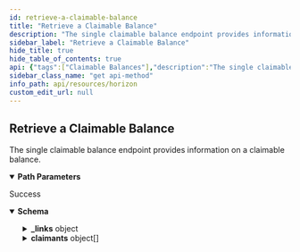 ```yaml
---
id: retrieve-a-claimable-balance
title: "Retrieve a Claimable Balance"
description: "The single claimable balance endpoint provides information on a claimable balance."
sidebar_label: "Retrieve a Claimable Balance"
hide_title: true
hide_table_of_contents: true
api: {"tags":["Claimable Balances"],"description":"The single claimable balance endpoint provides information on a claimable balance.","operationId":"RetrieveAClaimableBalance","parameters":[{"name":"claimable_balance_id","in":"path","required":true,"description":"A unique identifier for this claimable balance.","schema":{"type":"string"}}],"responses":{"200":{"description":"Success","content":{"application/json":{"schema":{"type":"object","properties":{"_links":{"type":"object","properties":{"self":{"type":"object","properties":{"href":{"type":"string","format":"link"},"templated":{"type":"boolean"}},"required":["href"]},"operations":{"type":"object","properties":{"href":{"type":"string","format":"link"},"templated":{"type":"boolean"}},"required":["href"]},"transactions":{"type":"object","properties":{"href":{"type":"string","format":"link"},"templated":{"type":"boolean"}},"required":["href"]}},"required":["self","operations","transactions"]},"id":{"type":"string"},"asset":{"type":"string"},"amount":{"type":"string"},"sponsor":{"type":"string"},"last_modified_ledger":{"type":"string"},"last_modified_time":{"type":"string"},"claimants":{"type":"array","items":{"type":"object","properties":{"destination":{"type":"string","pattern":"G[A-Z0-9]{55}"},"predicate":{"type":"object","properties":{"and":{"type":"array","items":{"type":"object","properties":{"or":{"type":"array","items":{"type":"object","properties":{"relBefore":{"type":"string"},"absBefore":{"type":"string"},"absBeforeEpoch":{"type":"string"}}}},"not":{"type":"object","properties":{"unconditional":{"type":"boolean"},"relBefore":{"type":"string"},"absBefore":{"type":"string"},"absBeforeEpoch":{"type":"string"}}}}}}}}}}},"flags":{"type":"integer"},"paging_token":{"type":"string"}},"required":["id","paging_token","asset","amount","last_modified_ledger","last_modified_time"]},"examples":{"RetrieveAClaimableBalance":{"value":{"_links":{"self":{"href":"https://horizon.stellar.org/claimable_balances/000000000102030000000000000000000000000000000000000000000000000000000000"},"operations":{"href":"https://horizon.stellar.org/claimable_balances/000000000102030000000000000000000000000000000000000000000000000000000000/operations{?cursor,limit,order}","templated":true},"transactions":{"href":"https://horizon.stellar.org/claimable_balances/000000000102030000000000000000000000000000000000000000000000000000000000/transactions{?cursor,limit,order}","templated":true}},"id":"000000000102030000000000000000000000000000000000000000000000000000000000","paging_token":"000000000102030000000000000000000000000000000000000000000000000000000000","asset":"native","amount":"10.0000000","claimants":[{"destination":"GC3C4AKRBQLHOJ45U4XG35ESVWRDECWO5XLDGYADO6DPR3L7KIDVUMML","predicate":{"and":[{"or":[{"relBefore":"12"},{"absBefore":"2020-08-26T11:15:39Z","absBeforeEpoch":"1598440539"}]},{"not":{"unconditional":true}}]}}],"last_modified_ledger":28411995,"last_modified_time":"2020-02-26T19:29:16Z"}}}}}}},"method":"get","path":"/claimable_balances/{claimable_balance_id}","servers":[{"url":"https://horizon.stellar.org","description":"The main network"},{"url":"https://horizon-testnet.stellar.org","description":"The test network"}],"info":{"title":"Horizon","version":"0.0.1"},"postman":{"name":"Retrieve a Claimable Balance","description":{"content":"The single claimable balance endpoint provides information on a claimable balance.","type":"text/plain"},"url":{"path":["claimable_balances",":claimable_balance_id"],"host":["{{baseUrl}}"],"query":[],"variable":[{"disabled":false,"description":{"content":"(Required) A unique identifier for this claimable balance.","type":"text/plain"},"type":"any","value":"","key":"claimable_balance_id"}]},"header":[{"key":"Accept","value":"application/json"}],"method":"GET"}}
sidebar_class_name: "get api-method"
info_path: api/resources/horizon
custom_edit_url: null
---
```



## Retrieve a Claimable Balance



The single claimable balance endpoint provides information on a claimable balance.

<details style={{"marginBottom":"1rem"}} data-collapsed={false} open={true}><summary style={{}}><strong>Path Parameters</strong></summary><div><ul><ParamsItem className={"paramsItem"} param={{"name":"claimable_balance_id","in":"path","required":true,"description":"A unique identifier for this claimable balance.","schema":{"type":"string"}}}></ParamsItem></ul></div></details><div><ApiTabs><TabItem label={"200"} value={"200"}><div>

Success

</div><div><MimeTabs schemaType={"response"}><TabItem label={"application/json"} value={"application/json"}><SchemaTabs><TabItem label={"Schema"} value={"Schema"}><details style={{}} data-collapsed={false} open={true}><summary style={{"textAlign":"left"}}><strong>Schema</strong></summary><div style={{"textAlign":"left","marginLeft":"1rem"}}></div><ul style={{"marginLeft":"1rem"}}><SchemaItem collapsible={true} className={"schemaItem"}><details style={{}}><summary style={{}}><strong>_links</strong><span style={{"opacity":"0.6"}}> object</span></summary><div style={{"marginLeft":"1rem"}}><SchemaItem collapsible={true} className={"schemaItem"}><details style={{}}><summary style={{}}><strong>self</strong><span style={{"opacity":"0.6"}}> object</span></summary><div style={{"marginLeft":"1rem"}}><SchemaItem collapsible={false} name={"href"} required={false} deprecated={undefined} schemaDescription={undefined} schemaName={"link"} qualifierMessage={undefined} defaultValue={undefined}></SchemaItem><SchemaItem collapsible={false} name={"templated"} required={false} deprecated={undefined} schemaDescription={undefined} schemaName={"boolean"} qualifierMessage={undefined} defaultValue={undefined}></SchemaItem></div></details></SchemaItem><SchemaItem collapsible={true} className={"schemaItem"}><details style={{}}><summary style={{}}><strong>operations</strong><span style={{"opacity":"0.6"}}> object</span></summary><div style={{"marginLeft":"1rem"}}><SchemaItem collapsible={false} name={"href"} required={false} deprecated={undefined} schemaDescription={undefined} schemaName={"link"} qualifierMessage={undefined} defaultValue={undefined}></SchemaItem><SchemaItem collapsible={false} name={"templated"} required={false} deprecated={undefined} schemaDescription={undefined} schemaName={"boolean"} qualifierMessage={undefined} defaultValue={undefined}></SchemaItem></div></details></SchemaItem><SchemaItem collapsible={true} className={"schemaItem"}><details style={{}}><summary style={{}}><strong>transactions</strong><span style={{"opacity":"0.6"}}> object</span></summary><div style={{"marginLeft":"1rem"}}><SchemaItem collapsible={false} name={"href"} required={false} deprecated={undefined} schemaDescription={undefined} schemaName={"link"} qualifierMessage={undefined} defaultValue={undefined}></SchemaItem><SchemaItem collapsible={false} name={"templated"} required={false} deprecated={undefined} schemaDescription={undefined} schemaName={"boolean"} qualifierMessage={undefined} defaultValue={undefined}></SchemaItem></div></details></SchemaItem></div></details></SchemaItem><SchemaItem collapsible={false} name={"id"} required={false} deprecated={undefined} schemaDescription={undefined} schemaName={"string"} qualifierMessage={undefined} defaultValue={undefined}></SchemaItem><SchemaItem collapsible={false} name={"asset"} required={false} deprecated={undefined} schemaDescription={undefined} schemaName={"string"} qualifierMessage={undefined} defaultValue={undefined}></SchemaItem><SchemaItem collapsible={false} name={"amount"} required={false} deprecated={undefined} schemaDescription={undefined} schemaName={"string"} qualifierMessage={undefined} defaultValue={undefined}></SchemaItem><SchemaItem collapsible={false} name={"sponsor"} required={false} deprecated={undefined} schemaDescription={undefined} schemaName={"string"} qualifierMessage={undefined} defaultValue={undefined}></SchemaItem><SchemaItem collapsible={false} name={"last_modified_ledger"} required={false} deprecated={undefined} schemaDescription={undefined} schemaName={"string"} qualifierMessage={undefined} defaultValue={undefined}></SchemaItem><SchemaItem collapsible={false} name={"last_modified_time"} required={false} deprecated={undefined} schemaDescription={undefined} schemaName={"string"} qualifierMessage={undefined} defaultValue={undefined}></SchemaItem><SchemaItem collapsible={true} className={"schemaItem"}><details style={{}}><summary style={{}}><strong>claimants</strong><span style={{"opacity":"0.6"}}> object[]</span></summary><div style={{"marginLeft":"1rem"}}><SchemaItem collapsible={false} name={"destination"} required={false} deprecated={undefined} schemaDescription={undefined} schemaName={"string"} qualifierMessage={"**Possible values:** Value must match regular expression `G[A-Z0-9]{55}`"} defaultValue={undefined}></SchemaItem><SchemaItem collapsible={true} className={"schemaItem"}><details style={{}}><summary style={{}}><strong>predicate</strong><span style={{"opacity":"0.6"}}> object</span></summary><div style={{"marginLeft":"1rem"}}><SchemaItem collapsible={true} className={"schemaItem"}><details style={{}}><summary style={{}}><strong>and</strong><span style={{"opacity":"0.6"}}> object[]</span></summary><div style={{"marginLeft":"1rem"}}><SchemaItem collapsible={true} className={"schemaItem"}><details style={{}}><summary style={{}}><strong>or</strong><span style={{"opacity":"0.6"}}> object[]</span></summary><div style={{"marginLeft":"1rem"}}><SchemaItem collapsible={false} name={"relBefore"} required={false} deprecated={undefined} schemaDescription={undefined} schemaName={"string"} qualifierMessage={undefined} defaultValue={undefined}></SchemaItem><SchemaItem collapsible={false} name={"absBefore"} required={false} deprecated={undefined} schemaDescription={undefined} schemaName={"string"} qualifierMessage={undefined} defaultValue={undefined}></SchemaItem><SchemaItem collapsible={false} name={"absBeforeEpoch"} required={false} deprecated={undefined} schemaDescription={undefined} schemaName={"string"} qualifierMessage={undefined} defaultValue={undefined}></SchemaItem></div></details></SchemaItem><SchemaItem collapsible={true} className={"schemaItem"}><details style={{}}><summary style={{}}><strong>not</strong><span style={{"opacity":"0.6"}}> object</span></summary><div style={{"marginLeft":"1rem"}}><SchemaItem collapsible={false} name={"unconditional"} required={false} deprecated={undefined} schemaDescription={undefined} schemaName={"boolean"} qualifierMessage={undefined} defaultValue={undefined}></SchemaItem><SchemaItem collapsible={false} name={"relBefore"} required={false} deprecated={undefined} schemaDescription={undefined} schemaName={"string"} qualifierMessage={undefined} defaultValue={undefined}></SchemaItem><SchemaItem collapsible={false} name={"absBefore"} required={false} deprecated={undefined} schemaDescription={undefined} schemaName={"string"} qualifierMessage={undefined} defaultValue={undefined}></SchemaItem><SchemaItem collapsible={false} name={"absBeforeEpoch"} required={false} deprecated={undefined} schemaDescription={undefined} schemaName={"string"} qualifierMessage={undefined} defaultValue={undefined}></SchemaItem></div></details></SchemaItem></div></details></SchemaItem></div></details></SchemaItem></div></details></SchemaItem><SchemaItem collapsible={false} name={"flags"} required={false} deprecated={undefined} schemaDescription={undefined} schemaName={"integer"} qualifierMessage={undefined} defaultValue={undefined}></SchemaItem><SchemaItem collapsible={false} name={"paging_token"} required={false} deprecated={undefined} schemaDescription={undefined} schemaName={"string"} qualifierMessage={undefined} defaultValue={undefined}></SchemaItem></ul></details></TabItem><TabItem label={"Example (from schema)"} value={"Example (from schema)"}><ResponseSamples responseExample={"{\n  \"_links\": {\n    \"self\": {\n      \"href\": \"string\",\n      \"templated\": true\n    },\n    \"operations\": {\n      \"href\": \"string\",\n      \"templated\": true\n    },\n    \"transactions\": {\n      \"href\": \"string\",\n      \"templated\": true\n    }\n  },\n  \"id\": \"string\",\n  \"asset\": \"string\",\n  \"amount\": \"string\",\n  \"sponsor\": \"string\",\n  \"last_modified_ledger\": \"string\",\n  \"last_modified_time\": \"string\",\n  \"claimants\": [\n    {\n      \"destination\": \"string\",\n      \"predicate\": {\n        \"and\": [\n          {\n            \"or\": [\n              {\n                \"relBefore\": \"string\",\n                \"absBefore\": \"string\",\n                \"absBeforeEpoch\": \"string\"\n              }\n            ],\n            \"not\": {\n              \"unconditional\": true,\n              \"relBefore\": \"string\",\n              \"absBefore\": \"string\",\n              \"absBeforeEpoch\": \"string\"\n            }\n          }\n        ]\n      }\n    }\n  ],\n  \"flags\": 0,\n  \"paging_token\": \"string\"\n}"} language={"json"}></ResponseSamples></TabItem><TabItem label={" Retrieve A Claimable Balance"} value={" Retrieve A Claimable Balance"}><ResponseSamples responseExample={"{\n  \"_links\": {\n    \"self\": {\n      \"href\": \"https://horizon.stellar.org/claimable_balances/000000000102030000000000000000000000000000000000000000000000000000000000\"\n    },\n    \"operations\": {\n      \"href\": \"https://horizon.stellar.org/claimable_balances/000000000102030000000000000000000000000000000000000000000000000000000000/operations{?cursor,limit,order}\",\n      \"templated\": true\n    },\n    \"transactions\": {\n      \"href\": \"https://horizon.stellar.org/claimable_balances/000000000102030000000000000000000000000000000000000000000000000000000000/transactions{?cursor,limit,order}\",\n      \"templated\": true\n    }\n  },\n  \"id\": \"000000000102030000000000000000000000000000000000000000000000000000000000\",\n  \"paging_token\": \"000000000102030000000000000000000000000000000000000000000000000000000000\",\n  \"asset\": \"native\",\n  \"amount\": \"10.0000000\",\n  \"claimants\": [\n    {\n      \"destination\": \"GC3C4AKRBQLHOJ45U4XG35ESVWRDECWO5XLDGYADO6DPR3L7KIDVUMML\",\n      \"predicate\": {\n        \"and\": [\n          {\n            \"or\": [\n              {\n                \"relBefore\": \"12\"\n              },\n              {\n                \"absBefore\": \"2020-08-26T11:15:39Z\",\n                \"absBeforeEpoch\": \"1598440539\"\n              }\n            ]\n          },\n          {\n            \"not\": {\n              \"unconditional\": true\n            }\n          }\n        ]\n      }\n    }\n  ],\n  \"last_modified_ledger\": 28411995,\n  \"last_modified_time\": \"2020-02-26T19:29:16Z\"\n}"} language={"json"}></ResponseSamples></TabItem></SchemaTabs></TabItem></MimeTabs></div></TabItem></ApiTabs></div>
      